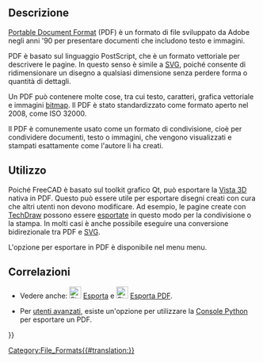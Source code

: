 <languages/>

{{TOCright}}

<span id="Description"></span>
== Descrizione ==

[https://en.wikipedia.org/wiki/PDF Portable Document Format] (PDF) è un formato di file sviluppato da Adobe negli anni '90 per presentare documenti che includono testo e immagini.

PDF è basato sul linguaggio PostScript, che è un formato vettoriale per descrivere le pagine. In questo senso è simile a [[SVG/it|SVG]], poiché consente di ridimensionare un disegno a qualsiasi dimensione senza perdere forma o quantità di dettagli.

Un PDF può contenere molte cose, tra cui testo, caratteri, grafica vettoriale e immagini [[bitmap/it|bitmap]]. Il PDF è stato standardizzato come formato aperto nel 2008, come ISO 32000.

Il PDF è comunemente usato come un formato di condivisione, cioè per condividere documenti, testo o immagini, che vengono visualizzati e stampati esattamente come l'autore li ha creati.

<span id="Usage"></span>
==Utilizzo==

Poiché FreeCAD è basato sul toolkit grafico Qt, può esportare la [[3D_view/it|Vista 3D]] nativa in PDF. Questo può essere utile per esportare disegni creati con cura che altri utenti non devono modificare. Ad esempio, le pagine create con [[TechDraw_Workbench/it|TechDraw]] possono essere [[Std_Export/it|esportate]] in questo modo per la condivisione o la stampa. In molti casi è anche possibile eseguire una conversione bidirezionale tra PDF e [[SVG/it|SVG]].

L'opzione per esportare in PDF è disponibile nel menu {{MenuCommand|File → [[Std_Export/it|Esxporta PDF]]}} menu.

<span id="Related"></span>
==Correlazioni==

* Vedere anche: [[File:Std_Export.svg|24px]] [[Std_Export/it|Esporta]] e [[File:Std_PrintPdf.svg|24px]] [[Std_PrintPdf/it|Esporta PDF]].

* Per [[Power_users_hub/it|utenti avanzati]], esiste un'opzione per utilizzare la [[Python_console/it|Console Python]] per esportare un PDF. 


<!--T:9-->
{{Userdocnavi{{#translation:}}}}
[[Category:File_Formats{{#translation:}}]]